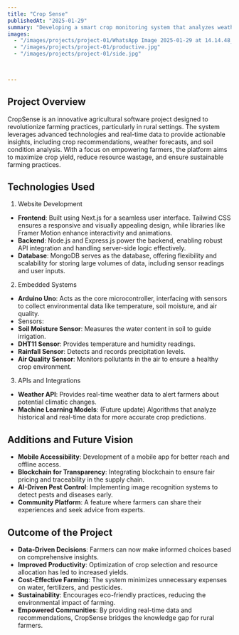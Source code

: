 ```yaml
---
title: "Crop Sense"
publishedAt: "2025-01-29"
summary: "Developing a smart crop monitoring system that analyzes weather, soil moisture, air quality, and other environmental factors"
images:
  - "/images/projects/project-01/WhatsApp Image 2025-01-29 at 14.14.48_a1c0f817.jpg"
  - "/images/projects/project-01/productive.jpg"
  - "/images/projects/project-01/side.jpg"

 

---
```


## Project Overview

CropSense is an innovative agricultural software project designed to revolutionize farming practices, particularly in rural settings. The system leverages advanced technologies and real-time data to provide actionable insights, including crop recommendations, weather forecasts, and soil condition analysis. With a focus on empowering farmers, the platform aims to maximize crop yield, reduce resource wastage, and ensure sustainable farming practices.


## Technologies Used
1. Website Development
- **Frontend**: Built using Next.js for a seamless user interface. Tailwind CSS ensures a responsive and visually appealing design, while libraries like Framer Motion enhance interactivity and animations.
- **Backend**: Node.js and Express.js power the backend, enabling robust API integration and handling server-side logic effectively.
- **Database**: MongoDB serves as the database, offering flexibility and scalability for storing large volumes of data, including sensor readings and user inputs.

2. Embedded Systems
- **Arduino Uno**: Acts as the core microcontroller, interfacing with sensors to collect environmental data like temperature, soil moisture, and air quality.
- Sensors:
- **Soil Moisture Sensor**: Measures the water content in soil to guide irrigation.
- **DHT11 Sensor**: Provides temperature and humidity readings.
- **Rainfall Sensor**: Detects and records precipitation levels.
- **Air Quality Sensor**: Monitors pollutants in the air to ensure a healthy crop environment.

3. APIs and Integrations
- **Weather API**: Provides real-time weather data to alert farmers about potential climatic changes.
- **Machine Learning Models**: (Future update) Algorithms that analyze historical and real-time data for more accurate crop predictions.

## Additions and Future Vision

- **Mobile Accessibility**: Development of a mobile app for better reach and offline access.
- **Blockchain for Transparency**: Integrating blockchain to ensure fair pricing and traceability in the supply chain.
- **AI-Driven Pest Control**: Implementing image recognition systems to detect pests and diseases early.
- **Community Platform**: A feature where farmers can share their experiences and seek advice from experts.

## Outcome of the Project

- **Data-Driven Decisions**: Farmers can now make informed choices based on comprehensive insights.
- **Improved Productivity**: Optimization of crop selection and resource allocation has led to increased yields.
- **Cost-Effective Farming**: The system minimizes unnecessary expenses on water, fertilizers, and pesticides.
- **Sustainability**: Encourages eco-friendly practices, reducing the environmental impact of farming.
- **Empowered Communities**: By providing real-time data and recommendations, CropSense bridges the knowledge gap for rural farmers.